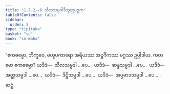 ```yaml
---
title: "1.7.2--6 သီလသမ္ပဒါဒိသုတ္တပဉ္စက"
tableOfContents: false
sidebar:
  order: 3
type: "tipitaka"
basket: "su"
book: "sn-maha"
---
```



<DynamicBreadcrumb />

<Division number="64--68" book="sn-maha">

<Paragraph number="172" book="sn-maha">
“ဧကဓမ္မော, ဘိက္ခဝေ, ဗဟူပကာရော အရိယဿ အဋ္ဌင်္ဂိကဿ မဂ္ဂဿ ဥပ္ပါဒါယ. ကတမော ဧကဓမ္မော? ယဒိဒံ—  သီလသမ္ပဒါ …ပေ…  ယဒိဒံ—  ဆန္ဒသမ္ပဒါ …ပေ…  ယဒိဒံ—  အတ္တသမ္ပဒါ …ပေ…  ယဒိဒံ—  ဒိဋ္ဌိသမ္ပဒါ …ပေ…  ယဒိဒံ—  အပ္ပမာဒသမ္ပဒါ …ပေ… .

</Paragraph>
</Division>

<Paragraph number="173" type="center" book="sn-maha">
ဆဋ္ဌံ.
</Paragraph>